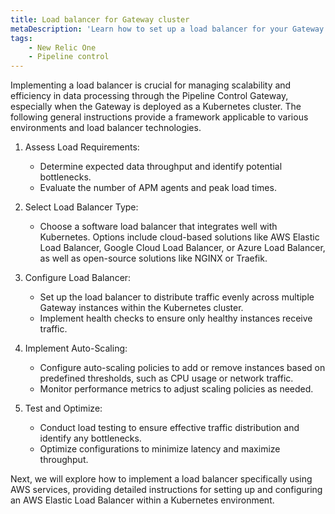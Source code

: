 ```yaml
---
title: Load balancer for Gateway cluster
metaDescription: 'Learn how to set up a load balancer for your Gateway cluster to manage the flow of data from your monitored entities to New Relic.'
tags:
    - New Relic One
    - Pipeline control
---
```


Implementing a load balancer is crucial for managing scalability and efficiency in data processing through the Pipeline Control Gateway, especially when the Gateway is deployed as a Kubernetes cluster. The following general instructions provide a framework applicable to various environments and load balancer technologies.

1. Assess Load Requirements:

    * Determine expected data throughput and identify potential bottlenecks.
    * Evaluate the number of APM agents and peak load times.

2. Select Load Balancer Type:

    * Choose a software load balancer that integrates well with Kubernetes. Options include cloud-based solutions like AWS Elastic Load Balancer, Google Cloud Load Balancer, or Azure Load Balancer, as well as open-source solutions like NGINX or Traefik.

3. Configure Load Balancer:

    * Set up the load balancer to distribute traffic evenly across multiple Gateway instances within the Kubernetes cluster.
    * Implement health checks to ensure only healthy instances receive traffic.

4. Implement Auto-Scaling:

    * Configure auto-scaling policies to add or remove instances based on predefined thresholds, such as CPU usage or network traffic.
    * Monitor performance metrics to adjust scaling policies as needed.

5. Test and Optimize:

    * Conduct load testing to ensure effective traffic distribution and identify any bottlenecks.
    * Optimize configurations to minimize latency and maximize throughput.

Next, we will explore how to implement a load balancer specifically using AWS services, providing detailed instructions for setting up and configuring an AWS Elastic Load Balancer within a Kubernetes environment.
